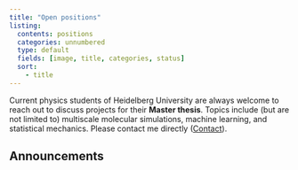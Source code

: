 ```yaml
---
title: "Open positions"
listing:
  contents: positions
  categories: unnumbered
  type: default
  fields: [image, title, categories, status]
  sort:
    - title
---
```


Current physics students of Heidelberg University are always welcome to reach out to discuss projects for their **Master thesis**. Topics include (but are not limited to) multiscale molecular simulations, machine learning, and statistical mechanics. Please contact me directly ([Contact](contact.html)).

## Announcements

